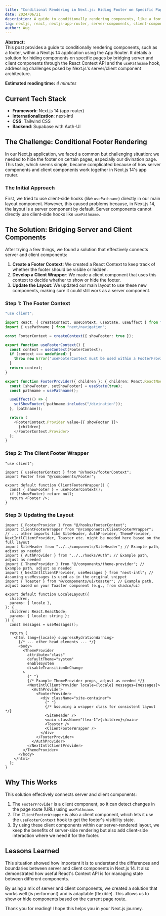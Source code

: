 ```yaml
---
title: "Conditional Rendering in Next.js: Hiding Footer on Specific Pages"
date: 2024/06/21
description: A guide to conditionally rendering components, like a footer, in a Next.js 14 (App Router) application by bridging server and client components using React Context API and usePathname.
tag: nextjs, react, nextjs-app-router, server-components, client-components, conditional-rendering, react-context, usepathname, react-hooks, layout-management, frontend-development
author: Aug
---
```



**Abstract:**  
This post provides a guide to conditionally rendering components, such as a footer, within a Next.js 14 application using the App Router. It details a solution for hiding components on specific pages by bridging server and client components through the React Context API and the `usePathname` hook, addressing challenges posed by Next.js's server/client component architecture.

**Estimated reading time:** _4 minutes_

## Current Tech Stack

- **Framework**: Next.js 14 (app router)
- **Internationalization**: next-intl
- **CSS**: Tailwind CSS
- **Backend**: Supabase with Auth-UI

## The Challenge: Conditional Footer Rendering

In our Next.js application, we faced a common but challenging situation: we needed to hide the footer on certain pages, especially our divination page. This task, which seems simple, became complicated because of how server components and client components work together in Next.js 14's app router.

### The Initial Approach

First, we tried to use client-side hooks (like `usePathname`) directly in our main layout component. However, this caused problems because, in Next.js 14, the layout is a server component by default. Server components cannot directly use client-side hooks like `usePathname`.

## The Solution: Bridging Server and Client Components

After trying a few things, we found a solution that effectively connects server and client components:

1. **Create a Footer Context**: We created a React Context to keep track of whether the footer should be visible or hidden.
2. **Develop a Client Wrapper**: We made a client component that uses this context to decide whether to show or hide the footer.
3. **Update the Layout**: We updated our main layout to use these new components, making sure it could still work as a server component.

### Step 1: The Footer Context

```typescript
"use client";

import React, { createContext, useContext, useState, useEffect } from "react";
import { usePathname } from "next/navigation";

const FooterContext = createContext({ showFooter: true });

export function useFooterContext() {
  const context = useContext(FooterContext);
  if (context === undefined) {
    throw new Error("useFooterContext must be used within a FooterProvider");
  }
  return context;
}

export function FooterProvider({ children }: { children: React.ReactNode }) {
  const [showFooter, setShowFooter] = useState(true);
  const pathname = usePathname();

  useEffect(() => {
    setShowFooter(!pathname.includes("/divination"));
  }, [pathname]);

  return (
    <FooterContext.Provider value={{ showFooter }}>
      {children}
    </FooterContext.Provider>
  );
}
```

### Step 2: The Client Footer Wrapper

```tsx
"use client";

import { useFooterContext } from "@/hooks/footerContext";
import Footer from "@/components/Footer";

export default function ClientFooterWrapper() {
  const { showFooter } = useFooterContext();
  if (!showFooter) return null;
  return <Footer />;
}
```

### Step 3: Updating the Layout

```tsx
import { FooterProvider } from "@/hooks/footerContext";
import ClientFooterWrapper from "@/components/ClientFooterWrapper";
// ... other imports like SiteHeader, AuthProvider, ThemeProvider, NextIntlClientProvider, Toaster etc. might be needed here based on the full layout
import SiteHeader from "../../components/SiteHeader"; // Example path, adjust as needed
import { AuthProvider } from "../../hooks/Auth"; // Example path, adjust as needed
import { ThemeProvider } from "@/components/theme-provider"; // Example path, adjust as needed
import { NextIntlClientProvider, useMessages } from "next-intl"; // Assuming useMessages is used as in the original snippet
import { Toaster } from "@/components/ui/toaster"; // Example path, adjust based on your Toaster component (e.g., from shadcn/ui)

export default function LocaleLayout({
  children,
  params: { locale },
}: {
  children: React.ReactNode;
  params: { locale: string };
}) {
  const messages = useMessages();

  return (
    <html lang={locale} suppressHydrationWarning>
      {/* ... other head elements ... */}
      <body>
        <ThemeProvider
          attribute="class"
          defaultTheme="system"
          enableSystem
          disableTransitionOnChange
        >
          {" "}
          {/* Example ThemeProvider props, adjust as needed */}
          <NextIntlClientProvider locale={locale} messages={messages}>
            <AuthProvider>
              <FooterProvider>
                <div className="site-container">
                  {" "}
                  {/* Assuming a wrapper class for consistent layout */}
                  <SiteHeader />
                  <main className="flex-1">{children}</main>
                  <Toaster />
                  <ClientFooterWrapper />
                </div>
              </FooterProvider>
            </AuthProvider>
          </NextIntlClientProvider>
        </ThemeProvider>
      </body>
    </html>
  );
}
```

## Why This Works

This solution effectively connects server and client components:

1. The `FooterProvider` is a client component, so it can detect changes in the page route (URL) using `usePathname`.
2. The `ClientFooterWrapper` is also a client component, which lets it use the `useFooterContext` hook to get the footer's visibility state.
3. By using these client components within our server-rendered layout, we keep the benefits of server-side rendering but also add client-side interaction where we need it for the footer.

## Lessons Learned

This situation showed how important it is to understand the differences and boundaries between server and client components in Next.js 14. It also demonstrated how useful React's Context API is for managing state between different components.

By using a mix of server and client components, we created a solution that works well (is performant) and is adaptable (flexible). This allows us to show or hide components based on the current page route.

Thank you for reading! I hope this helps you in your Next.js journey.
